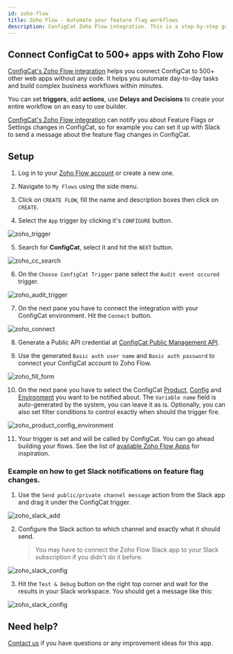 ```yaml
---
id: zoho-flow
title: Zoho Flow - Automate your feature flag workflows
description: ConfigCat Zoho Flow integration. This is a step-by-step guide on how to use the ConfigCat Zoho Flow integration to manage features using Zoho Flow apps.
---
```


## Connect ConfigCat to 500+ apps with Zoho Flow

<a href="https://www.zohoflow.com/apps/configcat/integrations/" target="_blank">ConfigCat's Zoho Flow integration</a> helps you connect ConfigCat to 500+ other web apps without any code. It helps you automate day-to-day tasks and build complex business workflows within minutes.

You can set **triggers**, add **actions**, use **Delays and Decisions** to create your entire workflow on an easy to use builder.

<a href="https://www.zohoflow.com/apps/configcat/integrations/" target="_blank">ConfigCat's Zoho Flow integration</a> can notify you about Feature Flags or Settings changes in ConfigCat, so for example you can set it up with Slack to send a message about the feature flag changes in ConfigCat.

## Setup

1. Log in to your <a href="https://www.zoho.com/flow/" target="_blank">Zoho Flow account</a> or create a new one.

2. Navigate to `My Flows` using the side menu.

3. Click on `CREATE FLOW`, fill the name and description boxes then click on `CREATE`.

4. Select the `App` trigger by clicking it's `CONFIGURE` button.

<img src="/docs/assets/zoho/select_trigger.png" alt="zoho_trigger" decoding="async" loading="lazy" />

5. Search for **ConfigCat**, select it and hit the `NEXT` button.

<img src="/docs/assets/zoho/cc_trigger.png" alt="zoho_cc_search" decoding="async" loading="lazy" />

6. On the `Choose ConfigCat Trigger` pane select the `Audit event occured` trigger.

<img src="/docs/assets/zoho/audit_select.png" alt="zoho_audit_trigger" decoding="async" loading="lazy" />

7. On the next pane you have to connect the integration with your ConfigCat environment. Hit the `Connect` button.

<img src="/docs/assets/zoho/connect.png" alt="zoho_connect" decoding="async" loading="lazy" />
      
8. Generate a Public API credential at <a href="https://app.configcat.com/my-account/public-api-credentials" target="_blank">ConfigCat Public Management API</a>.

9. Use the generated `Basic auth user name` and `Basic auth password` to connect your ConfigCat account to Zoho Flow.

<img src="/docs/assets/zoho/fill_connect_form.png" alt="zoho_fill_form" decoding="async" loading="lazy" />

10. On the next pane you have to select the ConfigCat [Product](../main-concepts.mdx#product), [Config](../main-concepts.mdx#config) and [Environment](../main-concepts.mdx#environment) you want to be notified about. The `Variable name` field is auto-generated by the system, you can leave it as is. Optionally, you can also set filter conditions to control exactly when should the trigger fire.

<img src="/docs/assets/zoho/select_product_config_environment.png" alt="zoho_product_config_environment" decoding="async" loading="lazy" />

11. Your trigger is set and will be called by ConfigCat. You can go ahead building your flows. See the list of <a href="https://www.zoho.com/flow/apps/" target="_blank">available Zoho Flow Apps</a> for inspiration.

### Example on how to get Slack notifications on feature flag changes.

1. Use the `Send public/private channel message` action from the Slack app and drag it under the ConfigCat trigger.

<img src="/docs/assets/zoho/add_slack.png" alt="zoho_slack_add" decoding="async" loading="lazy" />

2. Configure the Slack action to which channel and exactly what it should send.
   > You may have to connect the Zoho Flow Slack app to your Slack subscription if you didn't do it before.

<img src="/docs/assets/zoho/slack_configuration.png" alt="zoho_slack_config" decoding="async" loading="lazy" />

3. Hit the `Test & Debug` button on the right top corner and wait for the results in your Slack workspace. You should get a message like this:

<img src="/docs/assets/zoho/slack_message.png" alt="zoho_slack_config" decoding="async" loading="lazy" />

## Need help?

<a href="https://configcat.com/support/" target="_blank">Contact us</a> if you have questions or any improvement ideas for this app.

